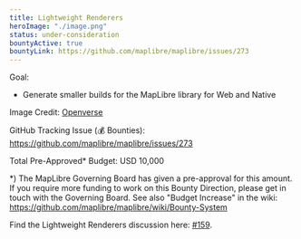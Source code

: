 ```yaml
---
title: Lightweight Renderers
heroImage: "./image.png"
status: under-consideration
bountyActive: true
bountyLink: https://github.com/maplibre/maplibre/issues/273
---
```


Goal:

- Generate smaller builds for the MapLibre library for Web and Native

Image Credit: <a href="https://openverse.org/image/9dc5204d-ef38-4921-9b56-4f225741a2f3?q=renderer%20blocks">Openverse</a>

GitHub Tracking Issue (💰 Bounties): https://github.com/maplibre/maplibre/issues/273

Total Pre-Approved\* Budget: USD 10,000

\*) The MapLibre Governing Board has given a pre-approval for this amount. If you require more funding to work on this Bounty Direction, please get in touch with the Governing Board. See also "Budget Increase" in the wiki: https://github.com/maplibre/maplibre/wiki/Bounty-System

Find the Lightweight Renderers discussion here: [#159](https://github.com/maplibre/maplibre/discussions/159).
